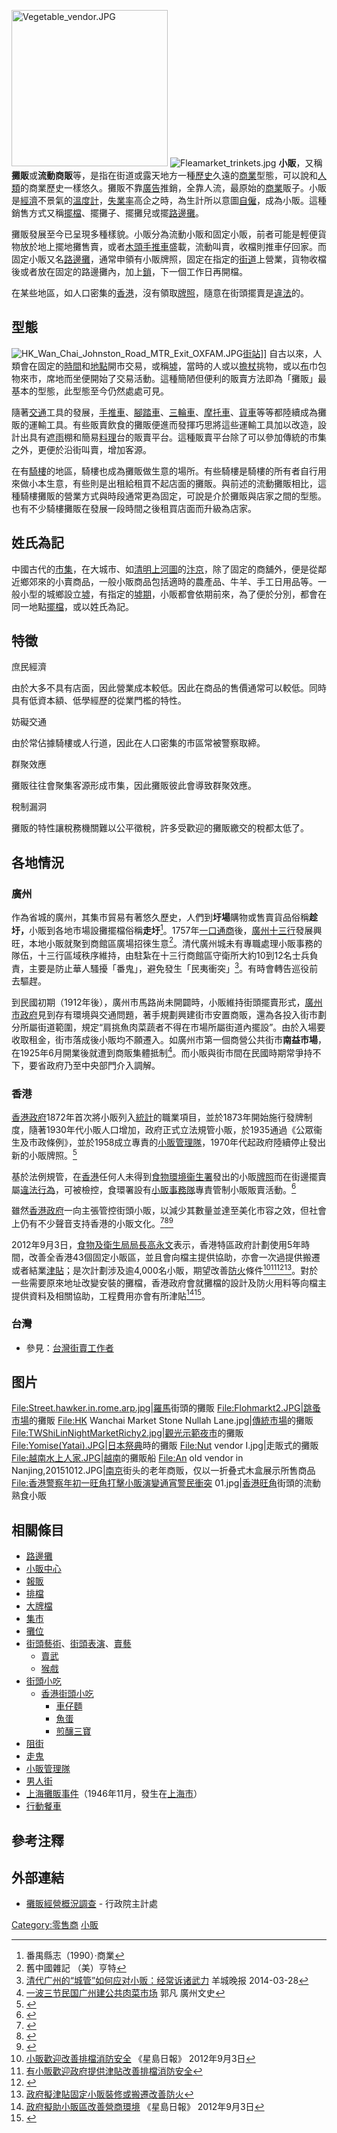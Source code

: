 [[File:Vegetable_vendor.JPG|250px]]
[[File:Fleamarket_trinkets.jpg|thumb]]
'''小販'''，又稱'''攤販'''或'''流動商販'''等，是指在街道或露天地方一種[[歷史|歷史]]久遠的[[商業|商業]]型態，可以說和[[人類|人類]]的商業歷史一樣悠久。攤販不靠[[廣告|廣告]]推銷，全靠人流，最原始的[[商業|商業]]販子。小販是[[經濟|經濟]]不景氣的[[溫度計|溫度計]]，[[失業率|失業率]]高企之時，為生計所以意圖[[自僱|自僱]]，成為小販。這種銷售方式又稱[[攤檔|擺檔]]、擺攤子、擺攤兒或擺[[路邊攤|路邊攤]]。

攤販發展至今已呈現多種樣貌。小販分為流動小販和固定小販，前者可能是輕便貨物放於地上擺地攤售賣，或者[[木頭|木頭]][[手推車|手推車]]盛載，流動叫賣，收檔則推車仔回家。而固定小販又名[[路邊攤|路邊攤]]，通常申領有小販牌照，固定在指定的[[街道|街道]]上營業，貨物收檔後或者放在固定的路邊攤內，加上[[鎖|鎖]]，下一個工作日再開檔。

在某些地區，如人口密集的[[香港|香港]]，沒有領取[[牌照|牌照]]，隨意在街頭擺賣是[[違法|違法]]的。

==型態==
[[File:HK_Wan_Chai_Johnston_Road_MTR_Exit_OXFAM.JPG|thumb]][[街站|街站]]]]
自古以來，人類會在固定的[[時間|時間]]和[[市集|地點]]開市交易，或稱[[墟|墟]]，當時的人或以[[擔杖|擔杖]]挑物，或以[[布|布]]巾包物來市，席地而坐便開始了交易活動。這種簡陋但便利的販賣方法即為「攤販」最基本的型態，此型態至今仍然處處可見。

隨著[[交通|交通]]工具的發展，[[手推車|手推車]]、[[腳踏車|腳踏車]]、[[三輪車|三輪車]]、[[摩托車|摩托車]]、[[貨車|貨車]]等等都陸續成為攤販的運輸工具。有些販賣飲食的攤販便進而發揮巧思將這些運輸工具加以改造，設計出具有遮[[雨|雨]]棚和簡易[[料理|料理]]台的販賣平台。這種販賣平台除了可以參加傳統的市集之外，更便於沿街叫賣，增加客源。

在有[[騎樓|騎樓]]的地區，騎樓也成為攤販做生意的場所。有些騎樓是騎樓的所有者自行用來做小本生意，有些則是出租給租買不起店面的攤販。與前述的流動攤販相比，這種騎樓攤販的營業方式與時段通常更為固定，可說是介於攤販與店家之間的型態。也有不少騎樓攤販在發展一段時間之後租買店面而升級為店家。

==姓氏為記==
中國古代的[[市集|市集]]，在大城市、如[[清明上河圖|清明上河圖]]的[[汴京|汴京]]，除了固定的商舖外，便是從鄰近鄉郊來的小賣商品，一般小販商品包括適時的農產品、牛羊、手工日用品等。一般小型的城鄉設立[[墟|墟]]，有指定的[[墟期|墟期]]，小販都會依期前來，為了便於分別，都會在同一地點[[檔口|擺檔]]，或以姓氏為記。

==特徵==
;庶民經濟
由於大多不具有店面，因此營業成本較低。因此在商品的售價通常可以較低。同時具有低資本額、低學經歷的從業門檻的特性。

;妨礙交通
由於常佔據騎樓或人行道，因此在人口密集的市區常被警察取締。

;群聚效應
攤販往往會聚集客源形成市集，因此攤販彼此會導致群聚效應。

;稅制漏洞
攤販的特性讓稅務機關難以公平徵稅，許多受歡迎的攤販繳交的稅都太低了。

==各地情況==

=== 廣州 ===
作為省城的廣州，其集市貿易有著悠久歷史，人們到'''圩場'''購物或售賣貨品俗稱'''趁圩，'''小販到各地市場設攤擺檔俗稱'''走圩'''<ref>番禺縣志（1990）·商業</ref>。1757年[[一口通商|一口通商]]後，[[廣州十三行|廣州十三行]]發展興旺，本地小販就聚到商館區廣場招徠生意<ref>舊中國雜記 （美）亨特</ref>。清代廣州城未有專職處理小販事務的隊伍，十三行區域秩序維持，由駐紮在十三行商館區守衛所大約10到12名士兵負責，主要是防止華人騷擾「番鬼」，避免發生「民夷衝突」<ref>[http://history.people.com.cn/n/2014/0328/c372327-24763665.html 清代广州的“城管”如何应对小贩：经常诉诸武力] {{Wayback|url=http://history.people.com.cn/n/2014/0328/c372327-24763665.html |date=20180418161210 }} 羊城晚报 2014-03-28</ref>。有時會轉告巡役前去驅趕。

到民國初期（1912年後），廣州市馬路尚未開闢時，小販維持街頭擺賣形式，[[廣州市政府|廣州市政府]]見到存有環境與交通問題，著手規劃興建街市安置商販，還為各投入街市劃分所屬街道範圍，規定“肩挑魚肉菜蔬者不得在市場所屬街道內擺設”。由於入場要收取租金，街市落成後小販均不願遷入。如廣州市第一個商營公共街市'''南益市場'''，在1925年6月開業後就遭到商販集體抵制<ref>[http://www.gzzxws.gov.cn/gxsl/gzwb/201512/t20151230_37948.htm 一波三节民国广州建公共肉菜市场] {{Wayback|url=http://www.gzzxws.gov.cn/gxsl/gzwb/201512/t20151230_37948.htm |date=20200915210519 }}  郭凡 廣州文史</ref>。而小販與街市間在民國時期常爭持不下，要省政府乃至中央部門介入調解。

=== 香港 ===
{{main|香港小販}}
[[香港政府|香港政府]]1872年首次將小販列入[[統計處|統計]]的職業項目，並於1873年開始施行發牌制度，隨著1930年代小販人口增加，政府正式立法規管小販，於1935通過《公眾衞生及市政條例》，並於1958成立專責的[[小販管理隊|小販管理隊]]，1970年代起政府陸續停止發出新的小販牌照。<ref>{{cite journal |url=http://www2.mingpaoweekly.com/contents/?id=21715 |title=小販政策 前世今生 |accessdate=2013-09-05 |date=2012-09 |publisher=明報周刊 |deadurl=yes |archiveurl=https://web.archive.org/web/20160306043204/http://mingpaoweekly.com/contents?id=21715 |archivedate=2016-03-06 }}</ref>

基於法例規管，在[[香港|香港]]任何人未得到[[食物環境衞生署|食物環境衞生署]]發出的小販[[牌照|牌照]]而在街邊擺賣屬[[違法|違法行為]]，可被檢控，食環署設有[[小販管理隊|小販事務隊]]專責管制小販販賣活動。<ref>{{Cite web |url=http://www.fehd.gov.hk/tc_chi/pleasant_environment/hawker/control.html |title=管理持牌小販及無牌小販 |accessdate=2013-02-26 |date=2013-01-15 |publisher=食物環境衞生署 |archive-date=2020-09-19 |archive-url=https://web.archive.org/web/20200919072314/https://www.fehd.gov.hk/tc_chi/pleasant_environment/hawker/control.html |dead-url=no }}</ref>

雖然[[香港政府|香港政府]]一向主張管控街頭小販，以減少其數量並達至美化市容之效，但社會上仍有不少聲音支持香港的小販文化。<ref>{{Cite web |url=http://hk.news.yahoo.com/blogs/slowlife/%E9%81%8E%E5%B9%B4%E5%B0%8F%E8%B2%A9-000935261.html |title=過年．小販 |accessdate=2013-02-26 |author=羅健熙 |date=2013-02-12 |work=生活慢拍（專欄） |publisher=香港雅虎新聞 |archive-date=2019-09-01 |archive-url=https://web.archive.org/web/20190901150334/https://hk.news.yahoo.com/blogs/slowlife/%E9%81%8E%E5%B9%B4%E5%B0%8F%E8%B2%A9-000935261.html |dead-url=no }}</ref><ref>{{Cite web |url=http://samngx123gmail.blogspot.hk/2011/04/blog-post_18.html |title=香港只有趕絕小販政策 |accessdate=2013-02-26 |author=[[吳志森|吳志森]] |date=2011-04-19 |work=明報論壇 |archive-date=2017-03-09 |archive-url=https://web.archive.org/web/20170309024150/http://samngx123gmail.blogspot.hk/2011/04/blog-post_18.html |dead-url=no }}</ref><ref>{{Cite web |url=http://www.inmediahk.net/node/1015582 |title=陰乾小販計劃繼續黎！排檔計劃隨時令數目大減八分一！ |accessdate=2013-02-26 |author=葉寶琳 |date=2013-02-18 |work=專欄文章 |publisher=香港獨立媒體 |archive-date=2020-09-29 |archive-url=https://web.archive.org/web/20200929180809/http://www.inmediahk.net/node/1015582 |dead-url=no }}</ref>

2012年9月3日，[[食物及衛生局局長|食物及衛生局局長]][[高永文|高永文]]表示，香港特區政府計劃使用5年時間，改善全香港43個固定小販區，並且會向檔主提供協助，亦會一次過提供搬遷或者結業[[津貼|津貼]]；是次計劃涉及逾4,000名小販，期望改善[[防火|防火]]條件<ref>[http://hk.news.yahoo.com/小販歡迎改善排檔消防安全-073100934.html 小販歡迎改善排檔消防安全] {{Wayback|url=http://hk.news.yahoo.com/%E5%B0%8F%E8%B2%A9%E6%AD%A1%E8%BF%8E%E6%94%B9%E5%96%84%E6%8E%92%E6%AA%94%E6%B6%88%E9%98%B2%E5%AE%89%E5%85%A8-073100934.html |date=20210201182531 }} 《星島日報》 2012年9月3日</ref><ref>[http://hk.news.yahoo.com/有小販歡迎政府提供津貼改善排檔消防安全-070900182.html 有小販歡迎政府提供津貼改善排檔消防安全]{{Dead link}}</ref><ref>{{Cite web |url=http://hk.news.yahoo.com/%E6%94%BF%E5%BA%9C%E8%A8%88%E5%8A%83%E5%8B%95%E7%94%A82%E5%84%84%E5%85%83%E6%94%B9%E5%96%84%E5%B0%8F%E8%B2%A9%E6%94%A4%E6%AA%94%E9%98%B2%E7%81%AB%E5%AE%89%E5%85%A8-063800833.html |title=政府計劃動用2億元改善小販攤檔防火安全 |access-date=2021-09-22 |archive-date=2016-05-05 |archive-url=https://web.archive.org/web/20160505130902/https://hk.news.yahoo.com/%e6%94%bf%e5%ba%9c%e8%a8%88%e5%8a%83%e5%8b%95%e7%94%a82%e5%84%84%e5%85%83%e6%94%b9%e5%96%84%e5%b0%8f%e8%b2%a9%e6%94%a4%e6%aa%94%e9%98%b2%e7%81%ab%e5%ae%89%e5%85%a8-063800833.html |dead-url=no }}</ref><ref>[http://hk.news.yahoo.com/政府擬津貼固定小販裝修或搬遷改善防火-105100937.html 政府擬津貼固定小販裝修或搬遷改善防火]{{Dead link}}</ref>。對於一些需要原來地址改變安裝的攤檔，香港政府會就攤檔的設計及防火用料等向檔主提供資料及相關協助，工程費用亦會有所津貼<ref>[http://hk.news.yahoo.com/政府擬助小販區改善營商環境-044600286.html 政府擬助小販區改善營商環境] {{Wayback|url=http://hk.news.yahoo.com/%E6%94%BF%E5%BA%9C%E6%93%AC%E5%8A%A9%E5%B0%8F%E8%B2%A9%E5%8D%80%E6%94%B9%E5%96%84%E7%87%9F%E5%95%86%E7%92%B0%E5%A2%83-044600286.html |date=20210412195738 }} 《星島日報》 2012年9月3日</ref><ref>{{Cite web |url=http://hk.news.yahoo.com/%E6%94%BF%E5%BA%9C%E8%A8%88%E5%8A%83%E5%90%91%E4%B8%89%E9%A1%9E%E5%B0%8F%E8%B2%A9%E5%8D%80%E6%94%A4%E6%AA%94%E7%99%BC%E6%B4%A5%E8%B2%BC%E6%94%B9%E5%96%84%E5%AE%89%E5%85%A8-044200255.html |title=政府計劃向三類小販區攤檔發津貼改善安全 |access-date=2021-09-22 |archive-date=2016-03-16 |archive-url=https://web.archive.org/web/20160316133100/https://hk.news.yahoo.com/%E6%94%BF%E5%BA%9C%E8%A8%88%E5%8A%83%E5%90%91%E4%B8%89%E9%A1%9E%E5%B0%8F%E8%B2%A9%E5%8D%80%E6%94%A4%E6%AA%94%E7%99%BC%E6%B4%A5%E8%B2%BC%E6%94%B9%E5%96%84%E5%AE%89%E5%85%A8-044200255.html |dead-url=no }}</ref>。

=== 台灣 ===

* 參見：[[台灣街賣工作者|台灣街賣工作者]]

== 图片 ==
<gallery>
File:Street.hawker.in.rome.arp.jpg|[[羅馬|羅馬]]街頭的攤販
File:Flohmarkt2.JPG|[[跳蚤市場|跳蚤市場]]的攤販
File:HK Wanchai Market Stone Nullah Lane.jpg|[[傳統市場|傳統市場]]的攤販
File:TWShiLinNightMarketRichy2.jpg|觀光示範[[夜市|夜市]]的攤販
File:Yomise(Yatai).JPG|[[日本祭典|日本祭典]]時的攤販
File:Nut vendor I.jpg|走販式的攤販
File:越南水上人家.JPG|[[越南|越南]]的攤販船
File:An old vendor in Nanjing,20151012.JPG|[[南京|南京]]街头的老年商贩，仅以一折叠式木盒展示所售商品
File:香港警察年初一旺角打擊小販演變通宵警民衝突 01.jpg|[[香港|香港]][[旺角|旺角]]街頭的流動熟食小販
</gallery>

== 相關條目 ==
* [[路邊攤|路邊攤]]
* [[小販中心|小販中心]]
* [[報販|報販]]
* [[排檔|排檔]]
* [[大牌檔|大牌檔]]
* [[集市|集市]]
* [[攤位|攤位]]
* [[街頭藝術|街頭藝術]]、[[街頭表演|街頭表演]]、[[賣藝|賣藝]]
** [[賣武|賣武]]
** [[猴戲|猴戲]]
* [[街頭小吃|街頭小吃]]
** [[香港街頭小吃|香港街頭小吃]]
*** [[車仔麵|車仔麵]]
*** [[魚蛋|魚蛋]]
*** [[煎釀三寶|煎釀三寶]]
* [[阻街|阻街]]
* [[走鬼|走鬼]]
* [[小販管理隊|小販管理隊]]
* [[男人街|男人街]]
* [[上海攤販事件|上海攤販事件]]（1946年11月，發生在[[上海市|上海市]]）
* [[行動餐車|行動餐車]]

==參考注釋==
{{Reflist|2}}

==外部連結==
{{Commonscat|Street vendors}}
*[http://www.dgbas.gov.tw/np.asp?ctNode=2846 攤販經營概況調查] {{Wayback|url=http://www.dgbas.gov.tw/np.asp?ctNode=2846 |date=20190622141122 }} - 行政院主計處

{{市场}}

[[Category:零售商|Category:零售商]]
[[Category:小販|小販]]